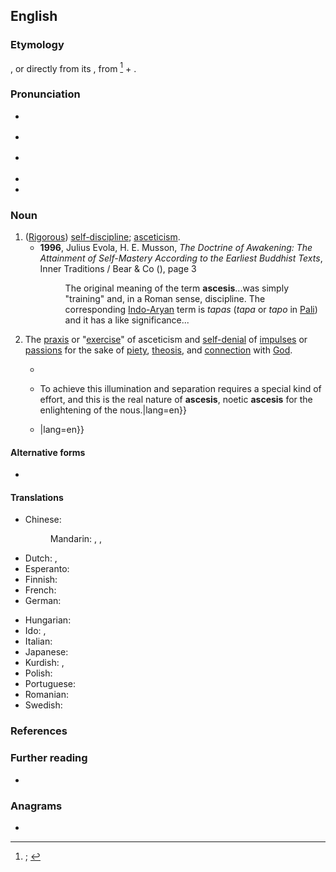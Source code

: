 ==English==
{{was wotd|2019|September|5}}

===Etymology===
{{lbor|en|LL.|ascesis}}, or directly from its {{glossary|etymon}} {{bor|en|grc|ἄσκησις||exercise, training}}, from {{m|grc|ἀσκέω||to exercise, practise, train}}<ref>{{R:OED Online|pos=n|id=11366|date=1933|nodot=yes}}; {{R:Oxford Dictionaries Online}}</ref> + {{m|grc|-σῐς|pos=''suffix forming abstract nouns or nouns of action, result or process''}}.

===Pronunciation===
* {{a|RP}} {{IPA|/əˈsiːsɪs/|lang=en}}
* {{a|GA}} {{IPA|/əˈsisɪs/|/æ-/|lang=en}}
* {{a|uncommon}} {{IPA|/əˈskiːsɪs/|/æ-/|lang=en}}
* {{rhymes|iːsɪs|lang=en}}
* {{hyphenation|asce|sis|lang=en}}

===Noun===
{{en-noun|~|asceses}}

# ([[rigorous|Rigorous]]) [[self-discipline]]; [[asceticism]].
#* '''1996''', Julius Evola, H. E. Musson, ''The Doctrine of Awakening: The Attainment of Self-Mastery According to the Earliest Buddhist Texts'', Inner Traditions / Bear & Co ({{ISBN|9780892815531}}), page 3
#*: The original meaning of the term '''ascesis'''...was simply "training" and, in a Roman sense, discipline. The corresponding [[Indo-Aryan]] term is ''tapas'' (''tapa'' or ''tapo'' in [[Pali]]) and it has a like significance...
# {{lb|en|Christianity|chiefly|Eastern Orthodoxy}} The [[praxis]] or "[[exercise#Noun|exercise]]" of asceticism and [[self-denial]] of [[impulse#Noun|impulses]] or [[passion]]s for the sake of [[piety]], [[theosis]], and [[connection]] with [[God]].
#* {{quote-book|author=S. Harakas|entry=Eastern Orthodox Theology|editors=[[w:Alan Richardson (priest)|Alan Richardson]] and [[w:John Bowden (theologian)|John [Stephen] Bowden]]|title=The Westminster Dictionary of Christian Theology|location=Philadelphia, Pa.|publisher=The Westminster Press|year=1983|page=170|pageurl=https://books.google.com/books?id=PN7UMUTBBPAC&pg=PA170|column=2|isbn=978-0-664-21398-5|passage=Each Christian uses his/he self-determining powers (''autexousion'') to enter into an ever-increasing relationship of conformity with God's will, of growth in communion with God, of Christ-likeness in relationship with others. This requires on the part of human beings spiritual and moral struggle (''agōna'') and exercise ('''''ascesis''''').|brackets=on|lang=en}}
#* {{quote-book|author=Robin Amis|authorlink=Robin Amis|chapter=The Eye of the Soul|title=A Different Christianity: Early Christian Esotericism and Modern Thought|series=SUNY Series in Western Esoteric Traditions|location=Albany, N.Y.|publisher=[[w:State University of New York|State University of New York Press|year=1995|isbn=9780791425718|location2=Chicago, Ill.; South Brent, Devon|publisher2=Praxis Institute Press|year2=2003|page2=184|pageurl2=https://books.google.com/books?id=BemZGMhKKXYC&pg=PA184|isbn=978-1-872292-38-0|passage=[[w:Anthony the Great|Saint Anthony the Great]] described a process of purifying the [[nous]] by eliminating the disturbances aroused in it by thoughts, feelings, images, imitative movements—all the things that have been unconsciously taken in and remembered by the personality. {{...}} To achieve this illumination and separation requires a special kind of effort, and this is the real nature of '''ascesis''', noetic '''ascesis''' for the enlightening of the nous.|lang=en}}
#* {{quote-book|author=John D. Zizioulas|authorlink=John Zizioulas|chapter=On Being Other: Towards an Ontology of Otherness|editor=Paul McPartlan|title=Communion and Otherness: Further Studies in Personhood and the Church|location=London; New York, N.Y.|publisher={{w|T&T Clark}}|year=2006|year_published=2009|section=section V.3.e (Otherness and the Ascetic Ethos)|page=84|pageurl=https://books.google.com/books?id=TfnTAwAAQBAJ&pg=PA84|isbn=978-0-567-03147-1|passage=The virtues to be attained through '''ascesis''' are ''Christ''’s virtues, not our own, and ''theosis'' is always ''granted'', never achieved by the individual. This connects the ascetic life essentially with the eucharistic ethos: we offer to God only what we receive from him; {{...}}|lang=en}}

====Alternative forms====
* {{l|en|askesis}}

====Translations====
{{trans-top-also|(rigorous) self-discipline|asceticism}}
* Chinese:
*: Mandarin: {{t+|cmn|禁慾}}, {{t+|cmn|禁欲|tr=jìnyù}}, {{t+|cmn|苦行|tr=kǔxíng}}
* Dutch: {{t+|nl|ascese|f}}, {{t+|nl|verzaking|f}}
* Esperanto: {{t|eo|asketismo}}
* Finnish: {{t+|fi|askeesi}}
* French: {{t+|fr|ascèse|f}}
* German: {{t+|de|Askese|f}}
{{trans-mid}}
* Hungarian: {{t+|hu|aszketizmus}}
* Ido: {{t+|io|asketeso}}, {{t+|io|asketismo}}
* Italian: {{t+|it|ascese|f}}
* Japanese: {{t+|ja|禁欲|tr=[[きんよく]], [[kin'yoku]]}}
* Kurdish: {{t+|ku|sofîtî}}, {{t+|ku|zahidî}}
* Polish: {{t+|pl|asceza|f}}
* Portuguese: {{t+|pt|ascese|f}}
* Romanian: {{t+|ro|asceză}}
* Swedish: {{t+|sv|askes}}
{{trans-bottom}}

{{trans-top|praxis or "exercise" of asceticism and self-denial of impulses or passions}}
{{trans-mid}}
{{trans-bottom}}

===References===
<references />

===Further reading===
* {{pedia|asceticism}}

===Anagrams===
* {{anagrams|en|a=aceisss|cassies}}